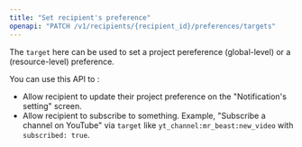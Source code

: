 ```yaml
---
title: "Set recipient's preference"
openapi: "PATCH /v1/recipients/{recipient_id}/preferences/targets"
---
```


The `target` here can be used to set a project pereference (global-level) or a (resource-level) preference.

You can use this API to :

-   Allow recipient to update their project preference on the "Notification's setting" screen.
-   Allow recipient to subscribe to something. Example, "Subscribe a channel on YouTube" via `target` like `yt_channel:mr_beast:new_video` with `subscribed: true`.

